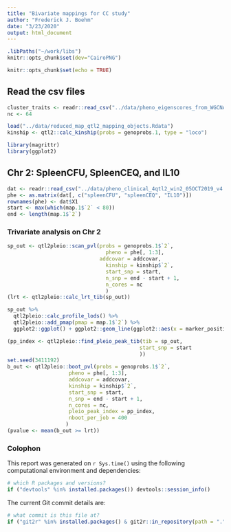 ```yaml
---
title: "Bivariate mappings for CC study"
author: "Frederick J. Boehm"
date: "3/23/2020"
output: html_document
---
```


```r
.libPaths("~/work/libs")
knitr::opts_chunk$set(dev="CairoPNG")
```


```r
knitr::opts_chunk$set(echo = TRUE)
```

## Read the csv files

```r
cluster_traits <- readr::read_csv("../data/pheno_eigenscores_from_WGCNA_all60_win.csv")
nc <- 64
```


```r
load("../data/reduced_map_qtl2_mapping_objects.Rdata")
kinship <- qtl2::calc_kinship(probs = genoprobs.1, type = "loco")
```


```r
library(magrittr)
library(ggplot2)
```


## Chr 2: SpleenCFU, SpleenCEQ, and IL10

```r
dat <- readr::read_csv("../data/pheno_clinical_4qtl2_win2_05OCT2019_v4.csv")
phe <- as.matrix(dat[, c("spleenCFU", "spleenCEQ", "IL10")])
rownames(phe) <- dat$X1
start <- max(which(map.1$`2` < 80)) 
end <- length(map.1$`2`)
```


### Trivariate analysis on Chr 2

```r
sp_out <- qtl2pleio::scan_pvl(probs = genoprobs.1$`2`, 
                                pheno = phe[, 1:3],
                              addcovar = addcovar,
                                kinship = kinship$`2`,
                                start_snp = start,
                                n_snp = end - start + 1, 
                                n_cores = nc
                                )
(lrt <- qtl2pleio::calc_lrt_tib(sp_out))
```

```r
sp_out %>%
  qtl2pleio::calc_profile_lods() %>%
  qtl2pleio::add_pmap(pmap = map.1$`2`) %>%
  ggplot2::ggplot() + ggplot2::geom_line(ggplot2::aes(x = marker_position, y = profile_lod, colour = trait))
```

```r
(pp_index <- qtl2pleio::find_pleio_peak_tib(tib = sp_out, 
                                           start_snp = start
                                           ))
set.seed(3411192)
b_out <- qtl2pleio::boot_pvl(probs = genoprobs.1$`2`, 
                    pheno = phe[, 1:3],
                    addcovar = addcovar,
                    kinship = kinship$`2`,
                    start_snp = start,
                    n_snp = end - start + 1, 
                    n_cores = nc, 
                    pleio_peak_index = pp_index,
                    nboot_per_job = 400
                   )
(pvalue <- mean(b_out >= lrt))
```




### Colophon

This report was generated on `r Sys.time()` using the following computational environment and dependencies: 

```r
# which R packages and versions?
if ("devtools" %in% installed.packages()) devtools::session_info()
```

The current Git commit details are:

```r
# what commit is this file at? 
if ("git2r" %in% installed.packages() & git2r::in_repository(path = ".")) git2r::repository(here::here())  
```


